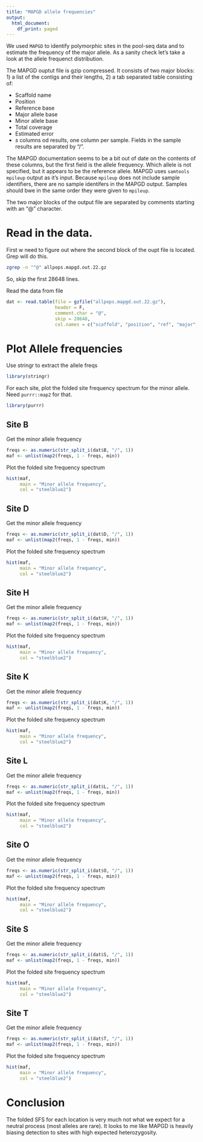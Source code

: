 ```yaml
---
title: "MAPGD allele frequencies"
output:
  html_document:
    df_print: paged
---
```


We used `MAPGD` to identify polymorphic sites in the pool-seq data and to estimate the frequency of the major allele. As a sanity check let's take a look at the allele frequenct distribution.

The MAPGD ouptut file is gzip compressed. It consists of two major blocks: 1) a list of the contigs and their lengths, 2) a tab separated table consisting of:

 * Scaffold name
 * Position
 * Reference base
 * Major allele base
 * Minor allele base
 * Total coverage
 * Estimated error
 * *s* columns od results, one column per sample. Fields in the sample results are separated by "/". 

The MAPGD documentation seems to be a bit out of date on the contents of these columns, but the first field is the allele frequency. Which allele is not specified, but it appears to be the reference allele. MAPGD uses `samtools mpileup` output as it's input. Because `mpileup` does not include sample identifiers, there are no sample identifers in the MAPGD output. Samples should bwe in the same order they were given to `mpileup`.

The two major blocks of the output file are separated by comments starting with an "@" character.

# Read in the data.

First w need to figure out where the second block of the oupt file is located. Grep will do this.

```bash
zgrep -n "^@" allpops.mapgd.out.22.gz
```

So, skip the first 28648 lines.

Read the data from file


```r
dat <- read.table(file = gzfile("allpops.mapgd.out.22.gz"),
                  header = F,
                  comment.char = "@",
                  skip = 28648,
                  col.names = c("scaffold", "position", "ref", "major", "minor", "coverage", "error", "B", "D", "H", "K", "L", "O", "S", "T"))
```

# Plot Allele frequencies

Use stringr to extract the allele freqs
```r
library(stringr)
```

For each site, plot the folded site frequency spectrum for the minor allele. Need `purrr::map2` for that.

```r
library(purrr)
```




## Site B

Get the minor allele frequency

```r
freqs <- as.numeric(str_split_i(dat$B, "/", 1))
maf <- unlist(map2(freqs, 1 - freqs, min))

```
Plot the folded site frequency spectrum

```r
hist(maf,
     main = "Minor allele frequency",
     col = "steelblue2")
```


## Site D

Get the minor allele frequency

```r
freqs <- as.numeric(str_split_i(dat$D, "/", 1))
maf <- unlist(map2(freqs, 1 - freqs, min))

```
Plot the folded site frequency spectrum

```r
hist(maf,
     main = "Minor allele frequency",
     col = "steelblue2")
```


## Site H

Get the minor allele frequency

```r
freqs <- as.numeric(str_split_i(dat$H, "/", 1))
maf <- unlist(map2(freqs, 1 - freqs, min))

```
Plot the folded site frequency spectrum

```r
hist(maf,
     main = "Minor allele frequency",
     col = "steelblue2")
```


## Site K

Get the minor allele frequency

```r
freqs <- as.numeric(str_split_i(dat$K, "/", 1))
maf <- unlist(map2(freqs, 1 - freqs, min))

```
Plot the folded site frequency spectrum

```r
hist(maf,
     main = "Minor allele frequency",
     col = "steelblue2")
```


## Site L

Get the minor allele frequency

```r
freqs <- as.numeric(str_split_i(dat$L, "/", 1))
maf <- unlist(map2(freqs, 1 - freqs, min))

```
Plot the folded site frequency spectrum

```r
hist(maf,
     main = "Minor allele frequency",
     col = "steelblue2")
```


## Site O

Get the minor allele frequency

```r
freqs <- as.numeric(str_split_i(dat$O, "/", 1))
maf <- unlist(map2(freqs, 1 - freqs, min))

```
Plot the folded site frequency spectrum

```r
hist(maf,
     main = "Minor allele frequency",
     col = "steelblue2")
```


## Site S

Get the minor allele frequency

```r
freqs <- as.numeric(str_split_i(dat$S, "/", 1))
maf <- unlist(map2(freqs, 1 - freqs, min))

```
Plot the folded site frequency spectrum

```r
hist(maf,
     main = "Minor allele frequency",
     col = "steelblue2")
```


## Site T

Get the minor allele frequency

```r
freqs <- as.numeric(str_split_i(dat$T, "/", 1))
maf <- unlist(map2(freqs, 1 - freqs, min))

```
Plot the folded site frequency spectrum

```r
hist(maf,
     main = "Minor allele frequency",
     col = "steelblue2")
```


# Conclusion

The folded SFS for each location is very much not what we expect for a neutral process (most alleles are rare). It looks to me like MAPGD is heavily biasing detection to sites with high expected heterozygosity.

















